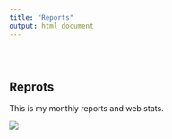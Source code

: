 ```yaml
---
title: "Reports"
output: html_document
---
```


<style type="text/css">
.title {
  display: none;
}

#getting-started img {
  margin-right: 10px;
}

</style>

<div class="row" style="padding-top: 30px;">
<div class="col-sm-6">

# **Reprots**

This is my monthly reports and web stats.




</div>
<div class="col-sm-6">


![](images/1025_hard.jpg)

</div>
